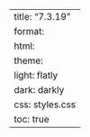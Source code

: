 ---
title: "7.3.19"
format:
    html:
        theme:
            light: flatly
            dark: darkly
        css: styles.css
        toc: true
---